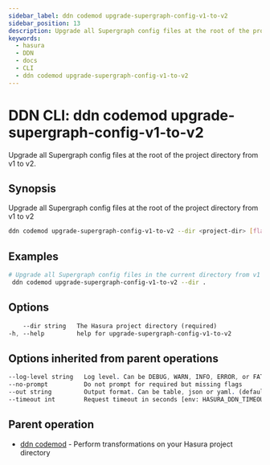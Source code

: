 ```yaml
---
sidebar_label: ddn codemod upgrade-supergraph-config-v1-to-v2
sidebar_position: 13
description: Upgrade all Supergraph config files at the root of the project directory from v1 to v2 using the DDN CLI
keywords:
  - hasura
  - DDN
  - docs
  - CLI
  - ddn codemod upgrade-supergraph-config-v1-to-v2
---
```


# DDN CLI: ddn codemod upgrade-supergraph-config-v1-to-v2

Upgrade all Supergraph config files at the root of the project directory from v1 to v2.

## Synopsis

Upgrade all Supergraph config files at the root of the project directory from v1 to v2

```bash
ddn codemod upgrade-supergraph-config-v1-to-v2 --dir <project-dir> [flags]
```

## Examples

```bash
# Upgrade all Supergraph config files in the current directory from v1 to v2
 ddn codemod upgrade-supergraph-config-v1-to-v2 --dir .
```

## Options

```sass
    --dir string   The Hasura project directory (required)
-h, --help         help for upgrade-supergraph-config-v1-to-v2
```

## Options inherited from parent operations

```sass
--log-level string   Log level. Can be DEBUG, WARN, INFO, ERROR, or FATAL. (default "INFO")
--no-prompt          Do not prompt for required but missing flags
--out string         Output format. Can be table, json or yaml. (default "table")
--timeout int        Request timeout in seconds [env: HASURA_DDN_TIMEOUT] (default 100)
```

## Parent operation

- [ddn codemod](/cli/commands/ddn_codemod) - Perform transformations on your Hasura project directory
